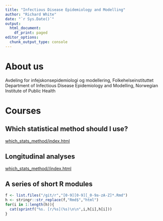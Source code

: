 ```yaml
---
title: "Infectious Disease Epidemiology and Modelling"
author: "Richard White"
date: "`r Sys.Date()`"
output:
  html_document:
    df_print: paged
editor_options: 
  chunk_output_type: console
---
```


# About us

Avdeling for infejskonsepidemiologi og modellering, Folkehelseinstituttet
Department of Infectious Disease Epidemiology and Modelling, Norwegian Institute of Public Health

# Courses

## Which statistical method should I use?

[which_stats_method/index.html](http://fhi-infectious.github.io/which_stats_method/)

## Longitudinal analyses

[which_stats_method//index.html](https://fhi-infectious.github.io/longitudinal_analysis/)

## A series of short R modules

```r
f <- list.files("/git/r","[0-9][0-9][_0-9a-zA-Z]*.Rmd")
h <- stringr::str_replace(f,"Rmd$","html")
for(i in 1:length(h)){
  cat(sprintf("%s. [r/%s](%s)\n\n",i,h[i],h[i]))
}
```
